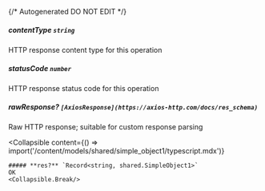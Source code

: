 {/* Autogenerated DO NOT EDIT  */}

##### **contentType** `string`
HTTP response content type for this operation

##### **statusCode** `number`
HTTP response status code for this operation

##### **rawResponse?** `[AxiosResponse](https://axios-http.com/docs/res_schema)`
Raw HTTP response; suitable for custom response parsing

<Collapsible
    content={() => import('/content/models/shared/simple_object1/typescript.mdx')}
>
    ##### **res?** `Record<string, shared.SimpleObject1>`
    OK
    <Collapsible.Break/>
</Collapsible>

